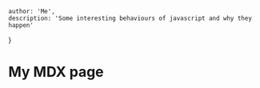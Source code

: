    author: 'Me',
    description: 'Some interesting behaviours of javascript and why they happen'
}

# My MDX page
